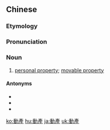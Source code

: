 {{also|动产|動産}}
==Chinese==
{{zh-forms|s=动产}}

===Etymology===
{{borrowing|zh|ja|-}} {{ja-r|動產|どうさん}}

===Pronunciation===
{{zh-pron
|m=dòngchǎn
|mn=tōng-sán
|cat=n
}}

===Noun===
{{zh-noun}}

# [[personal property]]; [[movable property]]

====Antonyms====
* {{zh-l|不動產}}
* {{zh-l|房地產}}
* {{zh-l|恆產}}

[[ko:動產]]
[[hu:動產]]
[[ja:動產]]
[[uk:動產]]